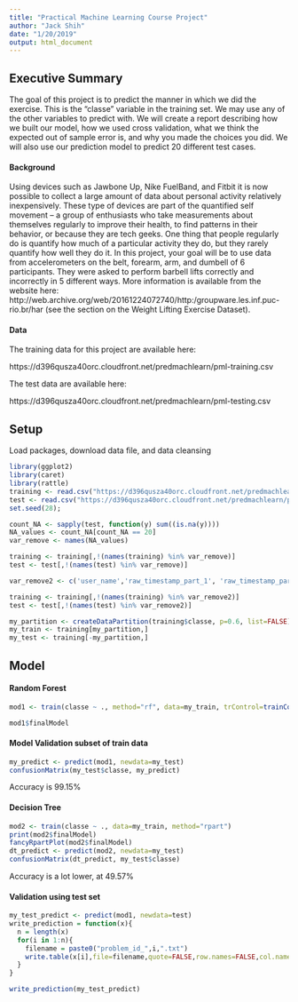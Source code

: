 ```yaml
---
title: "Practical Machine Learning Course Project"
author: "Jack Shih"
date: "1/20/2019"
output: html_document
---
```


## Executive Summary
The goal of this project is to predict the manner in which we did the exercise. This is the "classe" variable in the training set. We may use any of the other variables to predict with. We will create a report describing how we built our model, how we used cross validation, what we think the expected out of sample error is, and why you made the choices you did. We will also use our prediction model to predict 20 different test cases.

#### Background
Using devices such as Jawbone Up, Nike FuelBand, and Fitbit it is now possible to collect a large amount of data about personal activity relatively inexpensively. These type of devices are part of the quantified self movement – a group of enthusiasts who take measurements about themselves regularly to improve their health, to find patterns in their behavior, or because they are tech geeks. One thing that people regularly do is quantify how much of a particular activity they do, but they rarely quantify how well they do it. In this project, your goal will be to use data from accelerometers on the belt, forearm, arm, and dumbell of 6 participants. They were asked to perform barbell lifts correctly and incorrectly in 5 different ways. More information is available from the website here: http://web.archive.org/web/20161224072740/http:/groupware.les.inf.puc-rio.br/har (see the section on the Weight Lifting Exercise Dataset).

#### Data
The training data for this project are available here:

https://d396qusza40orc.cloudfront.net/predmachlearn/pml-training.csv

The test data are available here:

https://d396qusza40orc.cloudfront.net/predmachlearn/pml-testing.csv

## Setup
Load packages, download data file, and data cleansing
````r
library(ggplot2)
library(caret)
library(rattle)
training <- read.csv("https://d396qusza40orc.cloudfront.net/predmachlearn/pml-training.csv")
test <- read.csv("https://d396qusza40orc.cloudfront.net/predmachlearn/pml-testing.csv")
set.seed(28);

count_NA <- sapply(test, function(y) sum((is.na(y))))
NA_values <- count_NA[count_NA == 20]
var_remove <- names(NA_values)

training <- training[,!(names(training) %in% var_remove)]
test <- test[,!(names(test) %in% var_remove)]

var_remove2 <- c('user_name','raw_timestamp_part_1', 'raw_timestamp_part_2', 'cvtd_timestamp', 'new_window', 'num_window', 'X')

training <- training[,!(names(training) %in% var_remove2)]
test <- test[,!(names(test) %in% var_remove2)]

my_partition <- createDataPartition(training$classe, p=0.6, list=FALSE)
my_train <- training[my_partition,]
my_test <- training[-my_partition,]

````

## Model
#### Random Forest
````r
mod1 <- train(classe ~ ., method="rf", data=my_train, trControl=trainControl(method="cv", number=3))

mod1$finalModel
````

#### Model Validation subset of train data
````r
my_predict <- predict(mod1, newdata=my_test)
confusionMatrix(my_test$classe, my_predict)
````
Accuracy is 99.15%

#### Decision Tree
````r
mod2 <- train(classe ~ ., data=my_train, method="rpart")
print(mod2$finalModel)
fancyRpartPlot(mod2$finalModel)
dt_predict <- predict(mod2, newdata=my_test)
confusionMatrix(dt_predict, my_test$classe)
````
Accuracy is a lot lower, at 49.57%

#### Validation using test set
````r
my_test_predict <- predict(mod1, newdata=test)
write_prediction = function(x){
  n = length(x)
  for(i in 1:n){
    filename = paste0("problem_id_",i,".txt")
    write.table(x[i],file=filename,quote=FALSE,row.names=FALSE,col.names=FALSE)
  }
}

write_prediction(my_test_predict)

````


